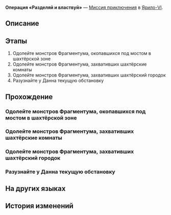 {{Дополнить|Диалоги.}}
{{Миссия Инфобокс
|id              = 2011407
|Название        = 
|Изображение     = Миссия Освоения Операция «Разделяй и властвуй».png
|Тип             = Миссия приключения
|События         = 
|Глава           = 
|Условия         = 
|Персонажи       = Первопроходец
|СтартЛокация    = [[Ярило-VI]] — [[Большая шахта]]
|Локации         = Большая шахта
|Предыдущая      = 
|Следующая       = 
|Награды         = 
}}
'''Операция «Разделяй и властвуй»''' — [[Миссия приключения]] в [[Ярило-VI]].

==Описание==
{{Описание|<!--официальное описание из Перекрёстка судеб-->}}

==Этапы==
# Одолейте монстров Фрагментума, окопавшихся под мостом в шахтёрской зоне
# Одолейте монстров Фрагментума, захвативших шахтёрские комнаты
# Одолейте монстров Фрагментума, захвативших шахтёрский городок
# Разузнайте у Данна текущую обстановку

==Прохождение==
{{Дополнить}}


===Одолейте монстров Фрагментума, окопавшихся под мостом в шахтёрской зоне===
{{Описание миссии|локация=Большая шахта|Под командованием Среброгривых Стражей одолейте существ Фрагментума, бродящих под мостом в шахтёрской зоне}}
{{Диалог Начало}}

{{Диалог Конец}}

===Одолейте монстров Фрагментума, захвативших шахтёрские комнаты===
{{Описание миссии|локация=Большая шахта|Под командованием Среброгривых Стражей одолейте существ Фрагментума, занявших шахтёрские комнаты}}
{{Диалог Начало}}

{{Диалог Конец}}

===Одолейте монстров Фрагментума, захвативших шахтёрский городок===
{{Описание миссии|локация=Большая шахта|Под командованием Среброгривых Стражей одолейте существ Фрагментума, занявших шахтёрский городок}}
{{Диалог Начало}}

{{Диалог Конец}}

===Разузнайте у Данна текущую обстановку===
{{Описание миссии|локация=Большая шахта|Разузнайте у Данна текущую обстановку}}
{{Диалог Начало}}

{{Диалог Конец}}

==На других языках==
{{На других языках
|en   = Operation: Divide and Conquer
|zhs  = 逆分治策略
|zht  = 逆分治策略
|ja   = 逆分治策
|ko   = 역분할 전략
|es   = Operación divide y vencerás
|fr   = Opération&nbsp;: diviser et conquérir
|ru   = Операция «Разделяй и властвуй»
|th   = กลยุทธ์แบ่งแยกและพิชิต
|vi   = Chiến Lược Chia Để Trị Đảo Ngược
|de   = Operation: Teilen und Erobern
|id   = Operasi Pembagian dan Penaklukan
|pt   = Operação: Dividir e Conquistar
}}

==История изменений==
{{История изменений|2.7}}
